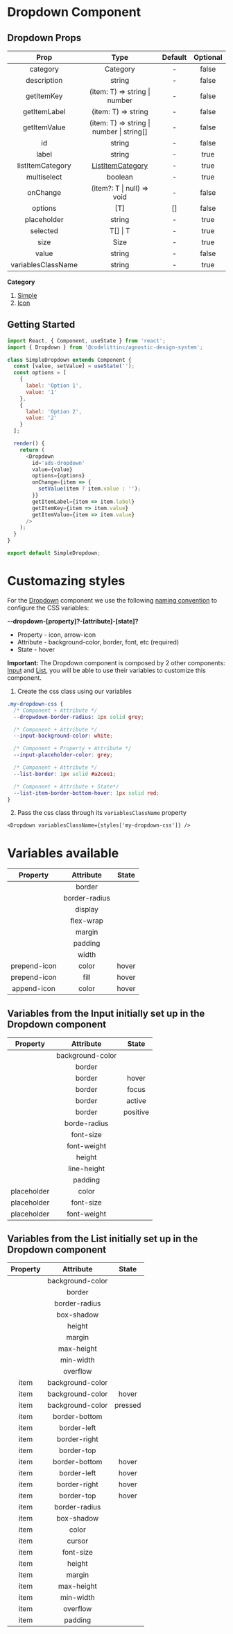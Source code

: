 # Dropdown Component

## Dropdown Props

|        Prop        |                                              Type                                               | Default | Optional |
| :----------------: | :---------------------------------------------------------------------------------------------: | :-----: | :------: |
|      category      |                                            Category                                             |    -    |  false   |
|    description     |                                             string                                              |    -    |  false   |
|     getItemKey     |                                  (item: T) => string \| number                                  |    -    |  false   |
|    getItemLabel    |                                       (item: T) => string                                       |    -    |  false   |
|    getItemValue    |                            (item: T) => string \| number \| string[]                            |    -    |  false   |
|         id         |                                             string                                              |    -    |  false   |
|       label        |                                             string                                              |    -    |   true   |
|  listItemCategory  | [ListItemCategory](https://design-system.codelitt.dev/?path=/docs/components-list--simple-list) |    -    |   true   |
|    multiselect     |                                             boolean                                             |    -    |   true   |
|      onChange      |                                   (item?: T \| null) => void                                    |    -    |  false   |
|      options       |                                               [T]                                               |   []    |  false   |
|    placeholder     |                                             string                                              |    -    |   true   |
|      selected      |                                            T[] \| T                                             |    -    |   true   |
|        size        |                                              Size                                               |    -    |   true   |
|       value        |                                             string                                              |    -    |  false   |
| variablesClassName |                                             string                                              |    -    |   true   |

**Category**

1. [Simple](https://design-system.codelitt.dev/?path=/story/components-dropdown--default-dropdown)
2. [Icon](https://design-system.codelitt.dev/?path=/story/components-dropdown--icon-dropdown)

## Getting Started

```javascript
import React, { Component, useState } from 'react';
import { Dropdown } from '@codelittinc/agnostic-design-system';

class SimpleDropdown extends Component {
  const [value, setValue] = useState('');
  const options = [
    {
      label: 'Option 1',
      value: '1'
    },
    {
      label: 'Option 2',
      value: '2'
    }
  ];

  render() {
    return (
      <Dropdown
        id='ads-dropdown'
        value={value}
        options={options}
        onChange={item => {
          setValue(item ? item.value : '');
        }}
        getItemLabel={item => item.label}
        getItemKey={item => item.value}
        getItemValue={item => item.value}
      />
    );
  }
}

export default SimpleDropdown;
```

# Customazing styles

For the [Dropdown](https://design-system.codelitt.dev/?path=/story/components-dropdown--default-dropdown) component we use the following [naming convention](https://design-system.codelitt.dev/?path=/story/welcome-customizing-styles--page) to configure the CSS variables:

**--dropdown-[property]?-[attribute]-[state]?**

- Property - icon, arrow-icon
- Attribute - background-color, border, font, etc (required)
- State - hover

**Important:** The Dropdown component is composed by 2 other components: [Input](https://design-system.codelitt.dev/?path=/docs/components-input--default) and [List](https://design-system.codelitt.dev/?path=/docs/components-list--simple-list), you will be able to use their variables to customize this component.

1. Create the css class using our variables

```css
.my-dropdown-css {
  /* Component + Attribute */
  --dropwdown-border-radius: 1px solid grey;

  /* Component + Attribute */
  --input-background-color: white;

  /* Component + Property + Attribute */
  --input-placeholder-color: grey;

  /* Component + Attribute */
  --list-border: 1px solid #a2cee1;

  /* Component + Attribute + State*/
  --list-item-border-bottom-hover: 1px solid red;
}
```

2. Pass the css class through its `variablesClassName` property

`<Dropdown variablesClassName={styles['my-dropdown-css']} />`

# Variables available

|   Property   |   Attribute   | State |
| :----------: | :-----------: | :---: |
|              |    border     |       |
|              | border-radius |       |
|              |    display    |       |
|              |   flex-wrap   |       |
|              |    margin     |       |
|              |    padding    |       |
|              |     width     |       |
| prepend-icon |     color     | hover |
| prepend-icon |     fill      | hover |
| append-icon  |     color     | hover |

## Variables from the Input initially set up in the Dropdown component

|  Property   |    Attribute     |  State   |
| :---------: | :--------------: | :------: |
|             | background-color |          |
|             |      border      |          |
|             |      border      |  hover   |
|             |      border      |  focus   |
|             |      border      |  active  |
|             |      border      | positive |
|             |   borde-radius   |          |
|             |    font-size     |          |
|             |   font-weight    |          |
|             |      height      |          |
|             |   line-height    |          |
|             |     padding      |          |
| placeholder |      color       |          |
| placeholder |    font-size     |          |
| placeholder |   font-weight    |          |

## Variables from the List initially set up in the Dropdown component

| Property |    Attribute     |  State  |
| :------: | :--------------: | :-----: |
|          | background-color |         |
|          |      border      |         |
|          |  border-radius   |         |
|          |    box-shadow    |         |
|          |      height      |         |
|          |      margin      |         |
|          |    max-height    |         |
|          |    min-width     |         |
|          |     overflow     |         |
|   item   | background-color |         |
|   item   | background-color |  hover  |
|   item   | background-color | pressed |
|   item   |  border-bottom   |         |
|   item   |   border-left    |         |
|   item   |   border-right   |         |
|   item   |    border-top    |         |
|   item   |  border-bottom   |  hover  |
|   item   |   border-left    |  hover  |
|   item   |   border-right   |  hover  |
|   item   |    border-top    |  hover  |
|   item   |  border-radius   |         |
|   item   |    box-shadow    |         |
|   item   |      color       |         |
|   item   |      cursor      |         |
|   item   |    font-size     |         |
|   item   |      height      |         |
|   item   |      margin      |         |
|   item   |    max-height    |         |
|   item   |    min-width     |         |
|   item   |     overflow     |         |
|   item   |     padding      |         |
